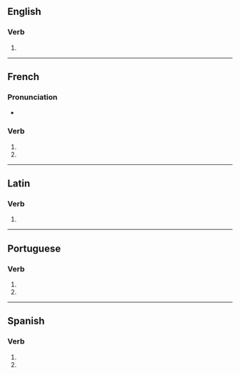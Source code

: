 {{also|transmutés}}

==English==

===Verb===
{{head|en|verb form}}

# {{en-third-person singular of|transmute}}

----

==French==

===Pronunciation===
* {{homophones|lang=fr|transmute|transmutent}}

===Verb===
{{head|fr|verb form}}

# {{inflection of|transmuter||2|s|pres|indc|lang=fr}}
# {{inflection of|transmuter||2|s|pres|subj|lang=fr}}

----

==Latin==

===Verb===
{{la-verb-form|trānsmūtēs}}

# {{inflection of|trānsmūtō||2|s|pres|actv|subj|lang=la}}

----

==Portuguese==

===Verb===
{{head|pt|verb form}}

# {{inflection of|transmutar||2|s|pres|subj|lang=pt}}
# {{inflection of|transmutar||2|s|negative|impr|lang=pt}}

----

==Spanish==

===Verb===
{{head|es|verb form}}

# {{es-verb form of|ending=ar|mood=imperative|sense=negative|pers=2|formal=no|number=singular|transmutar}}
# {{es-verb form of|ending=ar|mood=subjunctive|tense=present|pers=2|formal=no|number=singular|transmutar}}